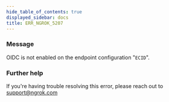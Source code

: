 ```yaml
---
hide_table_of_contents: true
displayed_sidebar: docs
title: ERR_NGROK_5207
---
```




### Message

OIDC is not enabled on the endpoint configuration "`ECID`".

<ErrorDetails error="err_ngrok_5207" />

### Further help

If you're having trouble resolving this error, please reach out to [support@ngrok.com](mailto:support@ngrok.com?subject=Help%20with%20ERR_NGROK_5207)
